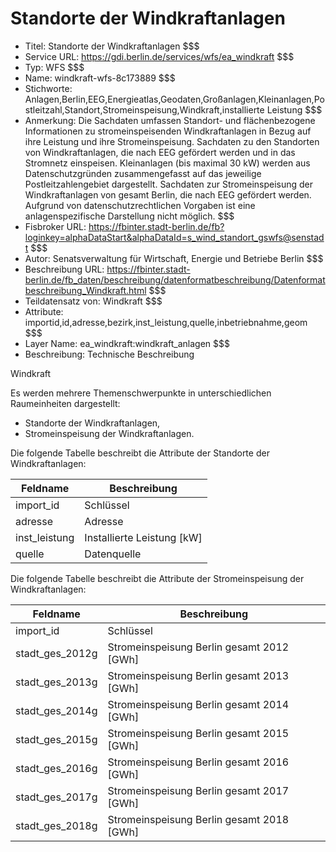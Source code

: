 # Standorte der Windkraftanlagen
- Titel: Standorte der Windkraftanlagen $$$
- Service URL: https://gdi.berlin.de/services/wfs/ea_windkraft $$$
- Typ: WFS $$$
- Name: windkraft-wfs-8c173889 $$$
- Stichworte: Anlagen,Berlin,EEG,Energieatlas,Geodaten,Großanlagen,Kleinanlagen,Postleitzahl,Standort,Stromeinspeisung,Windkraft,installierte Leistung $$$
- Anmerkung: Die Sachdaten umfassen Standort- und flächenbezogene Informationen zu stromeinspeisenden Windkraftanlagen in Bezug auf ihre Leistung und ihre Stromeinspeisung.
Sachdaten zu den Standorten von Windkraftanlagen, die nach EEG gefördert werden und in das Stromnetz einspeisen. Kleinanlagen (bis maximal 30 kW) werden aus Datenschutzgründen zusammengefasst auf das jeweilige Postleitzahlengebiet dargestellt. Sachdaten zur Stromeinspeisung der Windkraftanlagen von gesamt Berlin, die nach EEG gefördert werden. Aufgrund von datenschutzrechtlichen Vorgaben ist eine anlagenspezifische Darstellung nicht möglich. $$$
- Fisbroker URL: https://fbinter.stadt-berlin.de/fb?loginkey=alphaDataStart&alphaDataId=s_wind_standort_gswfs@senstadt $$$
- Autor: Senatsverwaltung für Wirtschaft, Energie und Betriebe Berlin $$$
- Beschreibung URL: https://fbinter.stadt-berlin.de/fb_daten/beschreibung/datenformatbeschreibung/Datenformatbeschreibung_Windkraft.html $$$
- Teildatensatz von: Windkraft $$$
- Attribute: importid,id,adresse,bezirk,inst_leistung,quelle,inbetriebnahme,geom $$$
- Layer Name: ea_windkraft:windkraft_anlagen $$$
- Beschreibung: Technische Beschreibung 

Windkraft

Es werden mehrere Themenschwerpunkte in unterschiedlichen Raumeinheiten dargestellt:

* Standorte der Windkraftanlagen,
* Stromeinspeisung der Windkraftanlagen.

Die folgende Tabelle beschreibt die Attribute der Standorte der Windkraftanlagen:

| **Feldname**   | **Beschreibung**             |
| -------------- | ---------------------------- |
| import\_id     | Schlüssel                    |
| adresse        | Adresse                      |
| inst\_leistung | Installierte Leistung \[kW\] |
| quelle         | Datenquelle                  |

Die folgende Tabelle beschreibt die Attribute der Stromeinspeisung der Windkraftanlagen:

| **Feldname**      | **Beschreibung**                            |
| ----------------- | ------------------------------------------- |
| import\_id        | Schlüssel                                   |
| stadt\_ges\_2012g | Stromeinspeisung Berlin gesamt 2012 \[GWh\] |
| stadt\_ges\_2013g | Stromeinspeisung Berlin gesamt 2013 \[GWh\] |
| stadt\_ges\_2014g | Stromeinspeisung Berlin gesamt 2014 \[GWh\] |
| stadt\_ges\_2015g | Stromeinspeisung Berlin gesamt 2015 \[GWh\] |
| stadt\_ges\_2016g | Stromeinspeisung Berlin gesamt 2016 \[GWh\] |
| stadt\_ges\_2017g | Stromeinspeisung Berlin gesamt 2017 \[GWh\] |
| stadt\_ges\_2018g | Stromeinspeisung Berlin gesamt 2018 \[GWh\] | $$$
